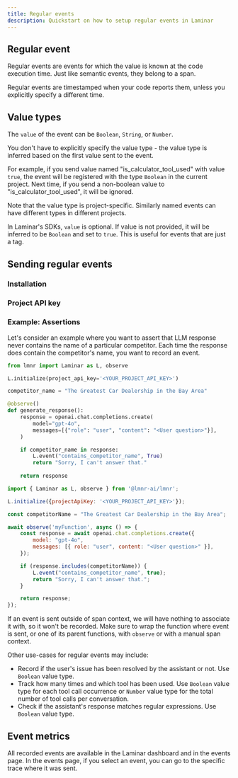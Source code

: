 ```yaml
---
title: Regular events
description: Quickstart on how to setup regular events in Laminar
---
```



## Regular event

Regular events are events for which the value is known at the code execution time. Just like semantic events, they belong to a span.

Regular events are timestamped when your code reports them, unless you explicitly specify a different time.

## Value types

The `value` of the event can be `Boolean`, `String`, or `Number`.

You don't have to explicitly specify the value type - the value type is inferred based on the first value sent to the event.

For example, if you send value named "is_calculator_tool_used" with value `true`, the event will be registered with the type `Boolean` in the current project.
Next time, if you send a non-boolean value to "is_calculator_tool_used", it will be ignored.

Note that the value type is project-specific. Similarly named events can have different types in different projects.

In Laminar's SDKs, `value` is optional. If value is not provided, it will be inferred to be `Boolean` and set to `true`.
This is useful for events that are just a tag.

## Sending regular events

### Installation

<LaminarInstall />

### Project API key

<GetProjectApiKey />

### Example: Assertions

Let's consider an example where you want to assert that LLM response never contains the
name of a particular competitor. Each time the response does contain the competitor's name,
you want to record an event.

<Tabs>
<Tab title = "Python">
    
```python
from lmnr import Laminar as L, observe

L.initialize(project_api_key='<YOUR_PROJECT_API_KEY>')

competitor_name = "The Greatest Car Dealership in the Bay Area"

@observe()
def generate_response():
    response = openai.chat.completions.create(
        model="gpt-4o",
        messages=[{"role": "user", "content": "<User question>"}],
    )

    if competitor_name in response:
        L.event("contains_competitor_name", True)
        return "Sorry, I can't answer that."
    
    return response
```

</Tab>
<Tab title = "JavaScript/TypeScript">
    
```javascript
import { Laminar as L, observe } from '@lmnr-ai/lmnr';

L.initialize({projectApiKey: '<YOUR_PROJECT_API_KEY>'});

const competitorName = "The Greatest Car Dealership in the Bay Area";

await observe('myFunction', async () => {
    const response = await openai.chat.completions.create({
        model: "gpt-4o",
        messages: [{ role: "user", content: "<User question>" }],
    });

    if (response.includes(competitorName)) {
        L.event("contains_competitor_name", true);
        return "Sorry, I can't answer that.";
    }

    return response;
});
```

</Tab>
</Tabs>

<Warning>If an event is sent outside of span context, we will have nothing to associate it with, so it
won't be recorded. Make sure to wrap the function where event is sent, or one of its parent functions, with `observe` or with a manual span context.</Warning>

Other use-cases for regular events may include:
- Record if the user's issue has been resolved by the assistant or not. Use `Boolean` value type.
- Track how many times and which tool has been used. Use `Boolean` value type for each tool call occurrence or `Number` value type for the total number of tool calls per conversation.
- Check if the assistant's response matches regular expressions. Use `Boolean` value type.

## Event metrics

All recorded events are available in the Laminar dashboard and in the events page.
In the events page, if you select an event, you can go to the specific trace where it was sent.
